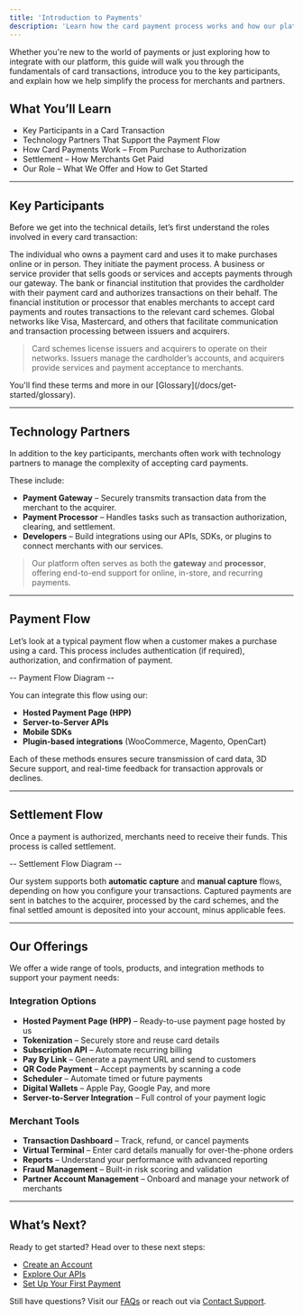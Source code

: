 ```yaml
---
title: 'Introduction to Payments'
description: 'Learn how the card payment process works and how our platform fits into it.'
---
```


Whether you're new to the world of payments or just exploring how to integrate with our platform, this guide will walk you through the fundamentals of card transactions, introduce you to the key participants, and explain how we help simplify the process for merchants and partners.

## What You’ll Learn

- Key Participants in a Card Transaction  
- Technology Partners That Support the Payment Flow  
- How Card Payments Work – From Purchase to Authorization  
- Settlement – How Merchants Get Paid  
- Our Role – What We Offer and How to Get Started

---

## Key Participants

Before we get into the technical details, let’s first understand the roles involved in every card transaction:

<CardGroup>
  <Card title="Cardholder" icon="user">
    The individual who owns a payment card and uses it to make purchases online or in person. They initiate the payment process.
  </Card>

  <Card title="Merchant" icon="store">
    A business or service provider that sells goods or services and accepts payments through our gateway.
  </Card>

  <Card title="Issuer" icon="bank">
    The bank or financial institution that provides the cardholder with their payment card and authorizes transactions on their behalf.
  </Card>

  <Card title="Acquirer" icon="building-columns">
    The financial institution or processor that enables merchants to accept card payments and routes transactions to the relevant card schemes.
  </Card>

  <Card title="Card Scheme" icon="credit-card">
    Global networks like Visa, Mastercard, and others that facilitate communication and transaction processing between issuers and acquirers.
  </Card>
</CardGroup>


> Card schemes license issuers and acquirers to operate on their networks. Issuers manage the cardholder’s accounts, and acquirers provide services and payment acceptance to merchants.

<Note>
You'll find these terms and more in our [Glossary](/docs/get-started/glossary).
</Note>

---

## Technology Partners

In addition to the key participants, merchants often work with technology partners to manage the complexity of accepting card payments.

These include:

- **Payment Gateway** – Securely transmits transaction data from the merchant to the acquirer.  
- **Payment Processor** – Handles tasks such as transaction authorization, clearing, and settlement.  
- **Developers** – Build integrations using our APIs, SDKs, or plugins to connect merchants with our services.

> Our platform often serves as both the **gateway** and **processor**, offering end-to-end support for online, in-store, and recurring payments.

---

## Payment Flow

Let’s look at a typical payment flow when a customer makes a purchase using a card. This process includes authentication (if required), authorization, and confirmation of payment.

-- Payment Flow Diagram  --

You can integrate this flow using our:

- **Hosted Payment Page (HPP)**  
- **Server-to-Server APIs**  
- **Mobile SDKs**  
- **Plugin-based integrations** (WooCommerce, Magento, OpenCart)

Each of these methods ensures secure transmission of card data, 3D Secure support, and real-time feedback for transaction approvals or declines.

---

## Settlement Flow

Once a payment is authorized, merchants need to receive their funds. This process is called settlement.

-- Settlement Flow Diagram --

Our system supports both **automatic capture** and **manual capture** flows, depending on how you configure your transactions. Captured payments are sent in batches to the acquirer, processed by the card schemes, and the final settled amount is deposited into your account, minus applicable fees.

---

## Our Offerings

We offer a wide range of tools, products, and integration methods to support your payment needs:

### Integration Options

- **Hosted Payment Page (HPP)** – Ready-to-use payment page hosted by us  
- **Tokenization** – Securely store and reuse card details  
- **Subscription API** – Automate recurring billing  
- **Pay By Link** – Generate a payment URL and send to customers  
- **QR Code Payment** – Accept payments by scanning a code  
- **Scheduler** – Automate timed or future payments  
- **Digital Wallets** – Apple Pay, Google Pay, and more  
- **Server-to-Server Integration** – Full control of your payment logic

### Merchant Tools

- **Transaction Dashboard** – Track, refund, or cancel payments  
- **Virtual Terminal** – Enter card details manually for over-the-phone orders  
- **Reports** – Understand your performance with advanced reporting  
- **Fraud Management** – Built-in risk scoring and validation  
- **Partner Account Management** – Onboard and manage your network of merchants

---

## What’s Next?

Ready to get started? Head over to these next steps:

- [Create an Account](/docs/get-started/create-an-account)  
- [Explore Our APIs](/reference/introduction)  
- [Set Up Your First Payment](/docs/payments/online-payment)

Still have questions? Visit our [FAQs](/support/faqs-and-troubleshooting) or reach out via [Contact Support](/support/contact-support).
